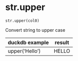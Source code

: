 # str.upper { #duckops.str.upper }

`str.upper(col0)`

Convert string to upper case

| duckdb example | result |
| -------------- | ------ |
| upper('Hello') | HELLO |
